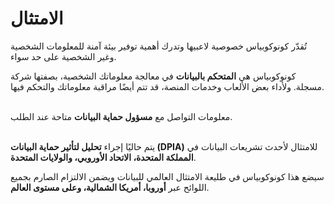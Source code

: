 # الامتثال  

تُقدّر كونوكوبياس خصوصية لاعبيها وتدرك أهمية توفير بيئة آمنة للمعلومات الشخصية وغير الشخصية على حد سواء.  

كونوكوبياس هي **المتحكم بالبيانات** في معالجة معلوماتك الشخصية، بصفتها شركة مسجلة. ولأداء بعض الألعاب وخدمات المنصة، قد تتم أيضًا مراقبة معلوماتك والتحكم فيها.  

</br>  

<div className="note-box transparent">
  معلومات التواصل مع <b>مسؤول حماية البيانات</b> متاحة عند الطلب.
</div>  

</br>  

يتم حاليًا إجراء **تحليل لتأثير حماية البيانات (DPIA)** للامتثال لأحدث تشريعات البيانات في **المملكة المتحدة، الاتحاد الأوروبي، والولايات المتحدة**.  

سيضع هذا كونوكوبياس في طليعة الامتثال العالمي للبيانات ويضمن الالتزام الصارم بجميع اللوائح عبر **أوروبا، أمريكا الشمالية، وعلى مستوى العالم**.  
